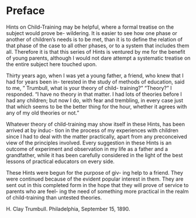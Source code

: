 # Preface

Hints on Child-Training may be helpful, where a formal treatise on the subject would prove be- wildering. It is easier to see how one phase or another of children's needs is to be met, than it is to define the relation of that phase of the case to all other phases, or to a system that includes them all. Therefore it is that this series of Hints is ventured by me for the benefit of young parents, although I would not dare attempt a systematic treatise on the entire subject here touched upon.

Thirty years ago, when I was yet a young father, a friend, who knew that I had for years been in- terested in the study of methods of education, said to me, " Trumbull, what is your theory of child- training?" "Theory?" I responded. "I have no theory in that matter. I had lots of theories before I had any children; but now I do, with fear and trembling, in every case just that which seems to be the better thing for the hour, whether it agrees with any of my old theories or not."

Whatever theory of child-training may show itself in these Hints, has been arrived at by induc- tion in the process of my experiences with children since I had to deal with the matter practically, apart from any preconceived view of the principles involved. Every suggestion in these Hints is an outcome of experiment and observation in my life as a father and a grandfather, while it has been carefully considered in the light of the best lessons of practical educators on every side.

These Hints were begun for the purpose of giv- ing help to a friend. They were continued because of the evident popular interest in them. They are sent out in this completed form in the hope that they will prove of service to parents who are feel- ing the need of something more practical in the realm of child-training than untested theories.

H. Clay Trumbull. Philadelphia, September 15, 1890.